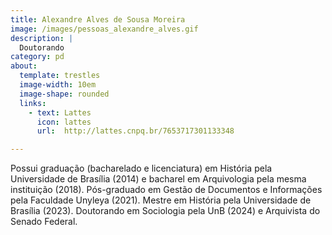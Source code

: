 ```yaml
---
title: Alexandre Alves de Sousa Moreira
image: /images/pessoas_alexandre_alves.gif
description: |
  Doutorando
category: pd
about:
  template: trestles
  image-width: 10em
  image-shape: rounded
  links:
    - text: Lattes
      icon: lattes
      url:  http://lattes.cnpq.br/7653717301133348

---
```


Possui graduação (bacharelado e licenciatura) em História pela Universidade de Brasília (2014) e bacharel em Arquivologia pela mesma instituição (2018). Pós-graduado em Gestão de Documentos e Informações pela Faculdade Unyleya (2021). Mestre em História pela Universidade de Brasília (2023). Doutorando em Sociologia pela UnB (2024) e Arquivista do Senado Federal. 
